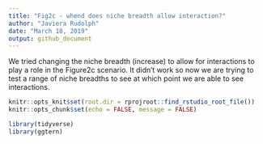 ```yaml
---
title: "Fig2c - whend does niche breadth allow interaction?"
author: "Javiera Rudolph"
date: "March 18, 2019"
output: github_document
---
```


We tried changing the niche breadth (increase) to allow for interactions to play a role in the Figure2c scenario. It didn't work so now we are trying to test a range of niche breadths to see at which point we are able to see interactions. 

```r
knitr::opts_knit$set(root.dir = rprojroot::find_rstudio_root_file())
knitr::opts_chunk$set(echo = FALSE, message = FALSE)

library(tidyverse)
library(ggtern)
```
